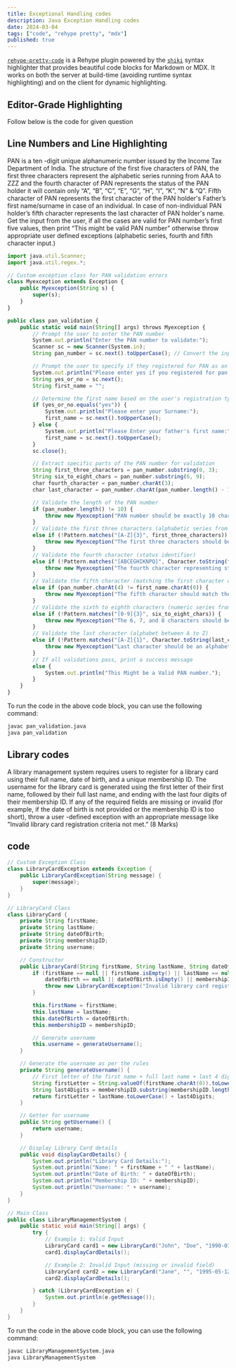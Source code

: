 ```yaml
---
title: Exceptional Handling codes
description: Java Exception Handling codes 
date: 2024-03-04
tags: ["code", "rehype pretty", "mdx"]
published: true
---
```


[`rehype-pretty-code`](https://github.com/atomiks/rehype-pretty-code) is a Rehype plugin powered by the
[`shiki`](https://github.com/shikijs/shiki) syntax highlighter that provides beautiful code blocks for Markdown or MDX. It works on both the server at build-time (avoiding runtime syntax highlighting) and on the client for dynamic highlighting.

## Editor-Grade Highlighting

<span className="mix-blend-plus-lighter text-zinc-400/80">
  Follow below is the code for given question
</span>

## Line Numbers and Line Highlighting

PAN is a ten -digit unique alphanumeric number issued by the Income Tax Department of 
India. The structure of the first five characters of PAN, the first three characters represent the 
alphabetic series running from AAA to ZZZ and the fourth character of PAN represents the 
status of the PAN holder it will contain only “A”, “B”, “C”, “E”, “G”, “H”, “I”, “K”, “N” & 
“Q”. Fifth character of PAN represents the first character of the PAN holder's Father’s first 
name/surname in case of an individual. In case of non-individual PAN holder’s fifth 
character represents the last character of PAN holder's name. Get the input from the user, if 
all the cases are valid for PAN number’s first five values, then print “This might be valid 
PAN number” otherwise throw appropriate user defined exceptions (alphabetic series, fourth 
and fifth character input.)



```js
import java.util.Scanner;
import java.util.regex.*;

// Custom exception class for PAN validation errors
class Myexception extends Exception {
    public Myexception(String s) {
        super(s);
    }
}

public class pan_validation {
    public static void main(String[] args) throws Myexception {
        // Prompt the user to enter the PAN number
        System.out.println("Enter the PAN number to validate:");
        Scanner sc = new Scanner(System.in);
        String pan_number = sc.next().toUpperCase(); // Convert the input to uppercase for consistency

        // Prompt the user to specify if they registered for PAN as an individual
        System.out.println("Please enter yes if you registered for pan as individual:");
        String yes_or_no = sc.next();
        String first_name = "";

        // Determine the first name based on the user's registration type
        if (yes_or_no.equals("yes")) {
            System.out.println("Please enter your Surname:");
            first_name = sc.next().toUpperCase();
        } else {
            System.out.println("Please Enter your father's first name:");
            first_name = sc.next().toUpperCase();
        }
        sc.close();

        // Extract specific parts of the PAN number for validation
        String first_three_characters = pan_number.substring(0, 3);
        String six_to_eight_chars = pan_number.substring(6, 9);
        char fourth_character = pan_number.charAt(3);
        char last_character = pan_number.charAt(pan_number.length() - 1);

        // Validate the length of the PAN number
        if (pan_number.length() != 10) {
            throw new Myexception("PAN number should be exactly 10 characters. Please enter the PAN number again.");
        }
        // Validate the first three characters (alphabetic series from A to Z)
        else if (!Pattern.matches("[A-Z]{3}", first_three_characters)) {
            throw new Myexception("The first three characters should be an alphabetic series running from A to Z.");
        }
        // Validate the fourth character (status identifier)
        else if (!Pattern.matches("[ABCEGHIKNPQ]", Character.toString(fourth_character))) {
            throw new Myexception("The fourth character representing status should be in the set ABCEGHIKNQ.");
        }
        // Validate the fifth character (matching the first character of the provided name)
        else if (pan_number.charAt(4) != first_name.charAt(0)) {
            throw new Myexception("The fifth character should match the first character of your father's name or surname.");
        }
        // Validate the sixth to eighth characters (numeric series from 0 to 9)
        else if (!Pattern.matches("[0-9]{3}", six_to_eight_chars)) {
            throw new Myexception("The 6, 7, and 8 characters should be numbers from 0-9.");
        }
        // Validate the last character (alphabet between A to Z)
        else if (!Pattern.matches("[A-Z]{1}", Character.toString(last_character))) {
            throw new Myexception("Last character should be an alphabet between A-Z.");
        }
        // If all validations pass, print a success message
        else {
            System.out.println("This Might be a Valid PAN number.");
        }
    }
}

```


To  run the code in the above code block, you can use the following command:

```bash
javac pan_validation.java
java pan_validation
```


## Library codes

A library management system requires users to register for a library card using their 
full name, date of birth, and a unique membership ID. The username for the library 
card is generated using the first letter of their first name, followed by their full last 
name, and ending with the last four digits of their membership ID. If any of the 
required fields are missing or invalid (for example, if the date of birth is not provided 
or the membership ID is too short), throw a user -defined exception with an 
appropriate message like "Invalid library card registration criteria not met.” (8 
Marks)


## code

```java
// Custom Exception Class
class LibraryCardException extends Exception {
    public LibraryCardException(String message) {
        super(message);
    }
}

// LibraryCard Class
class LibraryCard {
    private String firstName;
    private String lastName;
    private String dateOfBirth;
    private String membershipID;
    private String username;

    // Constructor
    public LibraryCard(String firstName, String lastName, String dateOfBirth, String membershipID) throws LibraryCardException {
        if (firstName == null || firstName.isEmpty() || lastName == null || lastName.isEmpty() || 
            dateOfBirth == null || dateOfBirth.isEmpty() || membershipID == null || membershipID.length() < 6) {
            throw new LibraryCardException("Invalid library card registration criteria not met.");
        }

        this.firstName = firstName;
        this.lastName = lastName;
        this.dateOfBirth = dateOfBirth;
        this.membershipID = membershipID;

        // Generate username
        this.username = generateUsername();
    }

    // Generate the username as per the rules
    private String generateUsername() {
        // First letter of the first name + full last name + last 4 digits of membership ID
        String firstLetter = String.valueOf(firstName.charAt(0)).toLowerCase();
        String last4Digits = membershipID.substring(membershipID.length() - 4);
        return firstLetter + lastName.toLowerCase() + last4Digits;
    }

    // Getter for username
    public String getUsername() {
        return username;
    }

    // Display Library Card details
    public void displayCardDetails() {
        System.out.println("Library Card Details:");
        System.out.println("Name: " + firstName + " " + lastName);
        System.out.println("Date of Birth: " + dateOfBirth);
        System.out.println("Membership ID: " + membershipID);
        System.out.println("Username: " + username);
    }
}

// Main Class
public class LibraryManagementSystem {
    public static void main(String[] args) {
        try {
            // Example 1: Valid Input
            LibraryCard card1 = new LibraryCard("John", "Doe", "1990-01-01", "123456789012");
            card1.displayCardDetails();

            // Example 2: Invalid Input (missing or invalid field)
            LibraryCard card2 = new LibraryCard("Jane", "", "1995-05-12", "12345");  // Invalid last name and membership ID
            card2.displayCardDetails();

        } catch (LibraryCardException e) {
            System.out.println(e.getMessage());
        }
    }
}

```

To  run the code in the above code block, you can use the following command:

```bash
javac LibraryManagementSystem.java
java LibraryManagementSystem
```
